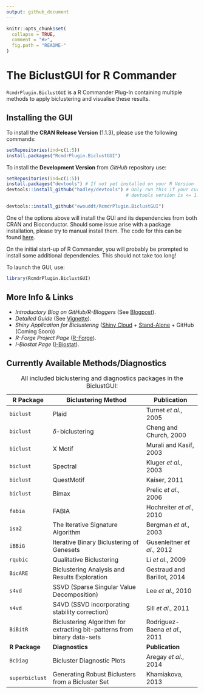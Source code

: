 ```yaml
---
output: github_document
---
```


<!-- README.md is generated from README.Rmd. Please edit that file -->

```r
knitr::opts_chunk$set(
  collapse = TRUE,
  comment = "#>",
  fig.path = "README-"
)
```

# The BiclustGUI for R Commander

`RcmdrPlugin.BiclustGUI` is a R Commander Plug-In containing multiple methods to apply biclustering and visualise these results.

## Installing the GUI

To install the **CRAN Release Version** (1.1.3), please use the following commands:

```r
setRepositories(ind=c(1:5))
install.packages("RcmdrPlugin.BiclustGUI")
```

To install the **Development Version**  from *GitHub* repository use:

```r
setRepositories(ind=c(1:5))
install.packages("devtools") # If not yet installed on your R Version
devtools::install_github("hadley/devtools") # Only run this if your currently installed 
                                            # devtools version is <= 1.12 (recursive dependencies bug)

devtools::install_github("ewouddt/RcmdrPlugin.BiclustGUI")
```

One of the options above will install the GUI and its dependencies from both CRAN and Bioconductor. Should some issue arise with a package installation, please try to manual install them. The code for this can be found [here](https://ibiostat.be/online-resources/online-resources/biclustgui/biclustgui).

On the initial start-up of R Commander, you will probably be prompted to install some additional dependencies. This should not take too long!

To launch the GUI, use:
```r
library(RcmdrPlugin.BiclustGUI)
```

## More Info & Links

* *Introductory Blog on GitHub/R-Bloggers* (See [Blogpost](https://ewouddt.github.io/RcmdrPlugin.BiclustGUI/2016/09/27/biclustGUI/)).
* *Detailed Guide* (See [Vignette](https://github.com/ewouddt/RcmdrPlugin.BiclustGUI/raw/master/vignettes/GuideBiclustGUI.pdf)).
* *Shiny Application for Biclustering* ([Shiny Cloud](https://uhasselt.shinyapps.io/shiny-biclust/) + [Stand-Alone](https://ibiostat.be/online-resources/online-resources/biclustgui/shinyapp) + GitHub (Coming Soon))
* *R-Forge Project Page* ([R-Forge](https://r-forge.r-project.org/R/?group_id=2104)).
* *I-Biostat Page* ([I-Biostat](https://ibiostat.be/online-resources/online-resources/biclustgui/biclustgui)).


## Currently Available Methods/Diagnostics

| R Package  | Biclustering Method | Publication |
|----------|----------------------------|----------------|
| `biclust` | Plaid | Turnet *et al.*, 2005 |
| `biclust` | $\delta$-biclustering | Cheng and Church, 2000 |
| `biclust` | X Motif | Murali and Kasif, 2003 |
| `biclust` | Spectral | Kluger *et al.*, 2003 |
| `biclust` | QuestMotif | Kaiser, 2011 |
| `biclust` | Bimax | Prelic *et al*., 2006 |
| `fabia` | FABIA | Hochreiter *et al.*, 2010 |
| `isa2` | The Iterative Signature Algorithm | Bergman *et al*., 2003 |
| `iBBiG` | Iterative Binary Biclustering of Genesets | Gusenleitner *et al*., 2012 |
| `rqubic` | Qualitative Biclustering | Li *et al*., 2009 |
| `BicARE` | Biclustering Analysis and Results Exploration | Gestraud and Barillot, 2014 |
| `s4vd` | SSVD (Sparse Singular Value Decomposition) | Lee *et al*., 2010 |
| `s4vd` | S4VD (SSVD incorporating stability correction) | Sill *et al*., 2011 |
|`BiBitR`| Biclustering Algorithm for extracting bit-patterns from binary data-sets | Rodriguez-Baena *et al*., 2011|
|**R Package**|**Diagnostics**|**Publication**|
| `BcDiag` | Bicluster Diagnostic Plots | Aregay *et al*., 2014 |
| `superbiclust` | Generating Robust Biclusters from a Bicluster Set | Khamiakova, 2013 |

Table: All included biclustering and diagnostics packages in the BiclustGUI:


